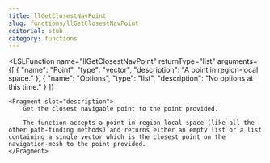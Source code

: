 ```yaml
---
title: llGetClosestNavPoint
slug: functions/llGetClosestNavPoint
editorial: stub
category: functions
---
```


<LSLFunction
	name="llGetClosestNavPoint"
	returnType="list"
	arguments={[
	{
		"name": "Point",
		"type": "vector",
		"description": "A point in region-local space."
	},
	{
		"name": "Options",
		"type": "list",
		"description": "No options at this time."
	}
]}
>
	<Fragment slot="description">
		Get the closest navigable point to the point provided.
		
		The function accepts a point in region-local space (like all the other path-finding methods) and returns either an empty list or a list containing a single vector which is the closest point on the navigation-mesh to the point provided.
	</Fragment>
</LSLFunction>
